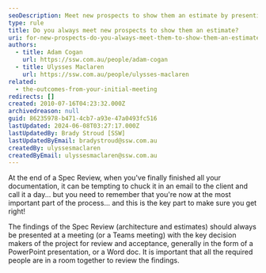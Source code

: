```yaml
---
seoDescription: Meet new prospects to show them an estimate by presenting findings from your Spec Review through a meeting or Teams call.
type: rule
title: Do you always meet new prospects to show them an estimate?
uri: for-new-prospects-do-you-always-meet-them-to-show-them-an-estimate
authors:
  - title: Adam Cogan
    url: https://ssw.com.au/people/adam-cogan
  - title: Ulysses Maclaren
    url: https://ssw.com.au/people/ulysses-maclaren
related:
  - the-outcomes-from-your-initial-meeting
redirects: []
created: 2010-07-16T04:23:32.000Z
archivedreason: null
guid: 86235978-b471-4cb7-a93e-47a0493fc516
lastUpdated: 2024-06-08T03:27:17.000Z
lastUpdatedBy: Brady Stroud [SSW]
lastUpdatedByEmail: bradystroud@ssw.com.au
createdBy: ulyssesmaclaren
createdByEmail: ulyssesmaclaren@ssw.com.au
---
```


At the end of a Spec Review, when you've finally finished all your documentation, it can be tempting to chuck it in an email to the client and call it a day... but you need to remember that you're now at the most important part of the process... and this is the key part to make sure you get right!

The findings of the Spec Review (architecture and estimates) should always be presented at a meeting (or a Teams meeting) with the key decision makers of the project for review and acceptance, generally in the form of a PowerPoint presentation, or a Word doc. It is important that all the required people are in a room together to review the findings.
